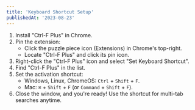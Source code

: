 ```yaml
---
title: 'Keyboard Shortcut Setup'
publishedAt: '2023-08-23'
---
```


1. Install "Ctrl-F Plus" in Chrome.
2. Pin the extension:
   - Click the puzzle piece icon (Extensions) in Chrome's top-right.
   - Locate "Ctrl-F Plus" and click its pin icon.
3. Right-click the "Ctrl-F Plus" icon and select "Set Keyboard Shortcut".
4. Find "Ctrl-F Plus" in the list.
5. Set the activation shortcut:
   - Windows, Linux, ChromeOS: `Ctrl` + `Shift` + `F`.
   - Mac: `⌘` + `Shift` + `F` (or `Command` + `Shift` + `F`).
6. Close the window, and you're ready! Use the shortcut for multi-tab searches anytime.
